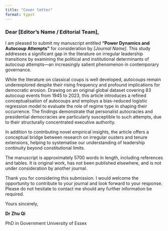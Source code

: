 ```yaml
---
title: "Cover letter"
format: typst
---
```


### Dear \[Editor’s Name / Editorial Team\],

I am pleased to submit my manuscript entitled **“Power Dynamics and Autocoup
Attempts”** for consideration by *\[Journal Name\]*. This study addresses a
significant gap in the literature on irregular leadership transitions by
examining the political and institutional determinants of autocoup attempts—an
increasingly salient phenomenon in contemporary governance.

While the literature on classical coups is well developed, autocoups remain
underexplored despite their rising frequency and profound implications for
democratic erosion. Drawing on an original global dataset covering 83 autocoup
events from 1945 to 2023, this article introduces a refined conceptualisation of
autocoups and employs a bias-reduced logistic regression model to evaluate the
role of regime type in shaping their occurrence. The findings demonstrate that
personalist autocracies and presidential democracies are particularly susceptible
to such attempts, due to their structurally concentrated executive authority.

In addition to contributing novel empirical insights, the article offers a
conceptual bridge between research on irregular ousters and tenure extensions,
helping to systematise our understanding of leadership continuity beyond
constitutional limits.

The manuscript is approximately 5700 words in length, including references and
tables. It is original work, has not been published elsewhere, and is not under
consideration by another journal.

Thank you for considering this submission. I would welcome the opportunity to
contribute to your journal and look forward to your response. Please do not
hesitate to contact me should any further information be required.

Yours sincerely,

**Dr Zhu Qi**

PhD in Government University of Essex
